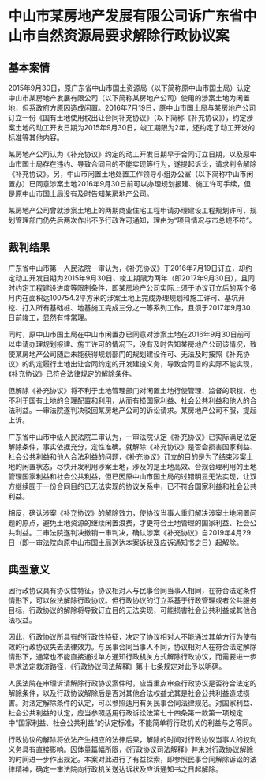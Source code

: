 # 中山市某房地产发展有限公司诉广东省中山市自然资源局要求解除行政协议案

  

## 基本案情

2015年9月30日，原广东省中山市国土资源局（以下简称原中山市国土局）认定中山市某房地产发展有限公司（以下简称某房地产公司）使用的涉案土地为闲置地，但系政府方原因造成闲置。2016年7月19日，原中山市国土局与某房地产公司订立一份《国有土地使用权出让合同补充协议》（以下简称《补充协议》），约定涉案土地的动工开发日期为2015年9月30日，竣工期限为2年，还约定了动工开发的标准等其他内容。

某房地产公司认为《补充协议》约定的动工开发日期早于合同订立日期，以及原中山市国土局存在违约、导致合同目的不能实现等行为，遂提起诉讼，请求判令解除《补充协议》。另，中山市闲置土地处置工作领导小组办公室（以下简称中山市闲置办）已同意涉案土地2016年9月30日前可以办理规划报建、施工许可手续，但是原中山市国土局没有及时告知某房地产公司。

某房地产公司曾就涉案土地上的两期商业住宅工程申请办理建设工程规划许可，规划管理部门仍先后两次作出不予行政许可通知，理由为“项目情况与市总规不符”。

## 裁判结果

广东省中山市第一人民法院一审认为，《补充协议》于2016年7月19日订立，却约定动工开发日期为2015年9月30日、竣工期限为两年（即2017年9月30日），且同时约定工程建设进度等限制条件，即某房地产公司实际上须于协议订立后的两个多月内在面积达100754.2平方米的涉案土地上完成办理规划和施工许可、基坑开挖、打入所有基础桩、地基施工完成三分之一等系列工作，且须于2017年9月30日前竣工，显然有悖常理。

同时，原中山市国土局在中山市闲置办已同意对涉案土地在2016年9月30日前可以申请办理规划报建、施工许可的情况下，没有及时告知某房地产公司该情况，致使某房地产公司随后未能获得规划部门的规划建设许可、无法及时按照《补充协议》的约定履行土地出让合同约定的开发建设义务，导致合同目的实际不能实现，《补充协议》已符合法律规定的解除条件。

但解除《补充协议》将不利于土地管理部门对闲置土地行使管理、监督的职权，也不利于国有土地的合理配置和利用，从而有损国家利益、社会公共利益和他人的合法利益。一审法院遂判决驳回某房地产公司的诉讼请求。某房地产公司不服，提起上诉。

广东省中山市中级人民法院二审认为，一审法院认定《补充协议》已实际满足法定解除条件，事实依据充分，定性准确。就解除《补充协议》是否会损害国家利益、社会公共利益和他人合法利益的问题，《补充协议》订立的目的是为了结束涉案土地的闲置状态，尽快开发利用涉案土地，涉及的是土地高效、合规合理利用的土地管理国家利益和社会公共利益，但已因原中山市国土局的过错明显无法实现，让双方继续囿于一份合同目的已无法实现的协议关系中，已不符合国家利益和社会公共利益。

相反，确认涉案《补充协议》的解除效力，使协议当事人重归解决涉案土地闲置问题的原点，避免土地资源的继续闲置浪费，才更符合土地管理的国家利益、社会公共利益。二审法院遂判决撤销一审判决，确认涉案《补充协议》自2019年4月29日（即一审法院向原中山市国土局送达本案诉状及应诉通知书之日）起解除。

## 典型意义

因行政协议具有协议性特征，协议相对人与民事合同当事人相同，在符合法定条件情形下，可以依法解除行政协议。但行政协议的订立系基于行政管理或者公共服务目标，行政协议的解除将导致订立目的无法实现，可能损害社会公共利益或其他合法权益。

因此，行政协议所具有的行政性特征，决定了协议相对人不能通过其单方行为使有效的行政协议失去法律效力。与民事合同当事人不同，协议相对人在符合法定解除情形下，通常也不能直接通过单方通知行政机关方式解除行政协议，而需要进一步寻求法定救济路径，《行政协议司法解释》第十七条规定对此予以明确。

人民法院在审理诉请解除行政协议案件时，应当重点审查行政协议是否符合法定的解除条件，以及行政协议解除后是否对其他合法权益尤其是社会公共利益造成损害。对法定解除条件的认定，可以参照适用有关民事合同法律规范。对国家利益、社会公共利益的认定，应当参照适用行政诉讼法第七十四条第一款第一项规定中“国家利益、社会公共利益”的认定标准，不能简单将行政机关的利益与之等同。

行政协议的解除将依法产生相应的法律后果，解除的时间对行政协议当事人的权利义务具有直接影响。因体量篇幅所限，《行政协议司法解释》并未对行政协议解除的时间进一步作出规定。本案对此进行了有益探索，即参照民事合同解除诉讼的法律精神，确定一审法院向行政机关送达诉状及应诉通知书之日起解除。